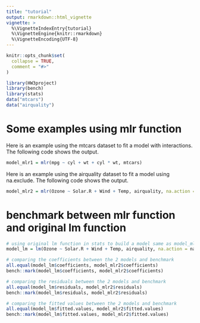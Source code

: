 ```yaml
---
title: "tutorial"
output: rmarkdown::html_vignette
vignette: >
  %\VignetteIndexEntry{tutorial}
  %\VignetteEngine{knitr::rmarkdown}
  %\VignetteEncoding{UTF-8}
---
```


```r
knitr::opts_chunk$set(
  collapse = TRUE,
  comment = "#>"
)
```
```r
library(HW3project)
library(bench)
library(stats)
data("mtcars")
data("airquality")
```

# Some examples using mlr function  

Here is an example using the mtcars dataset to fit a model with interactions. The following code shows the output.
```r
model_mlr1 = mlr(mpg ~ cyl + wt + cyl * wt, mtcars)
```

Here is an example using the airquality dataset to fit a model using na.exclude. The following code shows the output.
```r
model_mlr2 = mlr(Ozone ~ Solar.R + Wind + Temp, airquality, na.action = "na.exclude")
```

# benchmark between mlr function and original lm function
```r
# using original lm function in stats to build a model same as model_mlr2
model_lm = lm(Ozone ~ Solar.R + Wind + Temp, airquality, na.action = na.exclude)

# comparing the coefficients between the 2 models and benchmark
all.equal(model_lm$coefficients, model_mlr2$coefficients)
bench::mark(model_lm$coefficients, model_mlr2$coefficients)

# comparing the residuals between the 2 models and benchmark
all.equal(model_lm$residuals, model_mlr2$residuals)
bench::mark(model_lm$residuals, model_mlr2$residuals)

# comparing the fitted values between the 2 models and benchmark
all.equal(model_lm$fitted.values, model_mlr2$fitted.values)
bench::mark(model_lm$fitted.values, model_mlr2$fitted.values)

```
